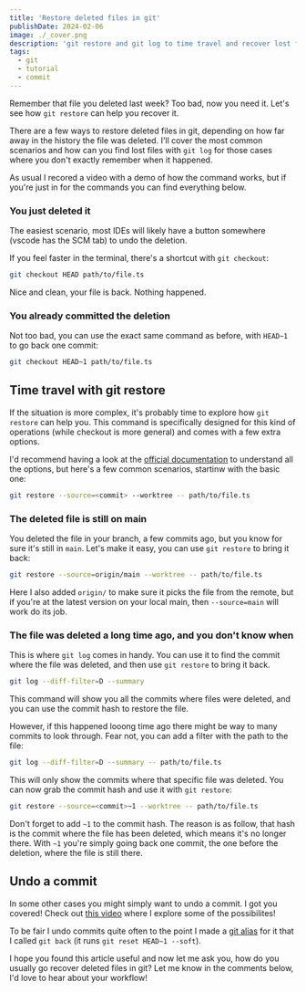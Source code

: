 ```yaml
---
title: 'Restore deleted files in git'
publishDate: 2024-02-06
image: ./_cover.png
description: 'git restore and git log to time travel and recover lost files'
tags:
  - git
  - tutorial
  - commit
---
```



Remember that file you deleted last week? Too bad, now you need it. Let's see how `git restore` can help you recover it.

There are a few ways to restore deleted files in git, depending on how far away in the history the file was deleted. I'll cover the most common scenarios and how can you find lost files with `git log` for those cases where you don't exactly remember when it happened.

As usual I recored a video with a demo of how the command works, but if you're just in for the commands you can find everything below.

<YouTube id="TL_t3aOXumo" />

### You just deleted it

The easiest scenario, most IDEs will likely have a button somewhere (vscode has the SCM tab) to undo the deletion.

If you feel faster in the terminal, there's a shortcut with `git checkout`:

```bash
git checkout HEAD path/to/file.ts
```

Nice and clean, your file is back. Nothing happened.

### You already committed the deletion

Not too bad, you can use the exact same command as before, with `HEAD~1` to go back one commit:

```bash
git checkout HEAD~1 path/to/file.ts
```

## Time travel with git restore

If the situation is more complex, it's probably time to explore how `git restore` can help you. This command is specifically designed for this kind of operations (while checkout is more general) and comes with a few extra options.

I'd recommend having a look at the [official documentation](https://git-scm.com/docs/git-restore) to understand all the options, but here's a few common scenarios, startinw with the basic one:

```bash
git restore --source=<commit> --worktree -- path/to/file.ts
```

### The deleted file is still on main

You deleted the file in your branch, a few commits ago, but you know for sure it's still in `main`. Let's make it easy, you can use `git restore` to bring it back:

```bash
git restore --source=origin/main --worktree -- path/to/file.ts
```

Here I also added `origin/` to make sure it picks the file from the remote, but if you're at the latest version on your local main, then `--source=main` will work do its job.

### The file was deleted a long time ago, and you don't know when

This is where `git log` comes in handy. You can use it to find the commit where the file was deleted, and then use `git restore` to bring it back.

```bash
git log --diff-filter=D --summary
```

This command will show you all the commits where files were deleted, and you can use the commit hash to restore the file.

However, if this happened looong time ago there might be way to many commits to look through. Fear not, you can add a filter with the path to the file:

```bash
git log --diff-filter=D --summary -- path/to/file.ts
```

This will only show the commits where that specific file was deleted. You can now grab the commit hash and use it with `git restore`:

```bash
git restore --source=<commit>~1 --worktree -- path/to/file.ts
```

Don't forget to add `~1` to the commit hash. The reason is as follow, that hash is the commit where the file has been deleted, which means it's no longer there. With `~1` you're simply going back one commit, the one before the deletion, where the file is still there.

## Undo a commit

In some other cases you might simply want to undo a commit. I got you covered! Check out [this video](https://youtu.be/ukx24CtWhms) where I explore some of the possibilites!

To be fair I undo commits quite often to the point I made a [git alias](https://youtu.be/Uk4GnYoQx_I) for it that I called `git back` (it runs `git reset HEAD~1 --soft`).

I hope you found this article useful and now let me ask you, how do you usually go recover deleted files in git? Let me know in the comments below, I'd love to hear about your workflow!
